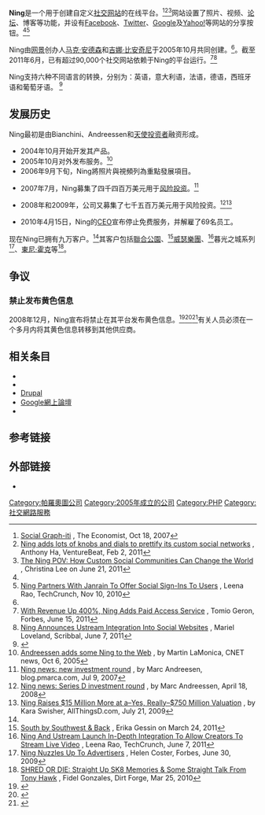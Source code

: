 {{Update|time=2020-09-22T14:33:33+00:00}}
{{编修}}
{{Infobox dot-com company
| name     = Ning
| logo     = [[File:Ning-logo.png|215px]]
| company_type     = [[子公司|子公司]]
| genre            =
| foundation       = [[加州|加州]][[帕罗奥图|帕罗奥图]] ({{Start date|2004}})<ref name="presshistory">[http://about.ning.com/corporate/history/ "Corporate Info, History"] {{Wayback|url=http://about.ning.com/corporate/history/ |date=20110730162457 }}, Ning. Retrieved June 12, 2011.</ref>
| founder          = {{Unbulleted list| {{tsl|en|Gina Bianchini|}} | [[马克·安德森|马克·安德森]] }}
| dissolved        =
| location         = [[美国|美国]][[帕羅奧圖|帕羅奧圖]]
| locations        =
| incorporated     =
| area_served      = 全球
| key_people       = {{Unbulleted list| Jason Rosenthal <small>([[首席执行官|首席执行官]])</small> | [[马克·安德森|马克·安德森]] <small>([[會長|會長]])</small> }}
| industry         =
| products         =
| services         =
| revenue          = 3000万美元（2011年）<ref name="revenue2011">[http://www.businessinsider.com/ning-2011-2 Ning's Second Coming Is Chugging Along, On Its Way To A $30 Million Revenue Run Rate] {{Wayback|url=http://www.businessinsider.com/ning-2011-2 |date=20160326000920 }}, Dan Frommer, Business Insider, Feb 3, 2011</ref>
| operating_income =
| net_income       =
| owner            =
| num_employees    = <50 (2014)<ref name="presshistory"/>
| parent           = {{lang|en|Mode Media Corporation}}
| divisions        =
| subsid           =
| url              = {{URL|https://www.ning.com}}
| ipv6             =
| alexa            = {{IncreaseNegative}} 1,634 ({{as of|2015|11|19|alt=November 2015}})<ref name="alexa">{{cite web |url= http://www.alexa.com/siteinfo/ning.com |title= Ning.com Site Info |publisher= [[Alexa_Internet|Alexa Internet]] |accessdate= 2015-11-19 |archive-date= 2018-03-02 |archive-url= https://web.archive.org/web/20180302095519/https://www.alexa.com/siteinfo/ning.com |dead-url= no }}</ref><!--Updated monthly by OKBot.-->
| website_type     = [[社交网络服务|社交网络服务]]、[[虚拟社区|社区]]构建平台
| advertising      =
| registration     =
| num_users        = 
| language         = [[多语言|多语言]]
| launch_date      = 2005年10月<ref name="Ning Blog">[http://blog.ning.com/2005/10/ok_i_am_excited.html Ok, I am excited] {{Wayback|url=http://blog.ning.com/2005/10/ok_i_am_excited.html |date=20110720085958 }} by Gina Bianchini, Ning BLog, October 3, 2005</ref>
| current_status   = 在线
| screenshot       = <!-- 檔案不存在 [[File:Ning.com_homepage_when_signed_out.png|center]] -->
| caption          ={{URL|http://www.ning.com}}的截图
}}
{{TA
|G1=IT
}}
'''Ning'''是一个用于创建自定义[[社交网站|社交网站]]的在线平台。<ref name="economist">[http://www.economist.com/business/displaystory.cfm?story_id=9990635 Social Graph-iti] {{Wayback|url=http://www.economist.com/business/displaystory.cfm?story_id=9990635 |date=20100205115924 }}, The Economist, Oct 18, 2007</ref><ref name="servicefeatures">[http://venturebeat.com/2011/02/02/ning-design-studio/ Ning adds lots of knobs and dials to prettify its custom social networks] {{Wayback|url=http://venturebeat.com/2011/02/02/ning-design-studio/ |date=20160523190932 }}, Anthony Ha, VentureBeat, Feb 2, 2011</ref><ref name="customerbase">[http://blog.ning.com/2011/06/the-ning-pov.html/ The Ning POV: How Custom Social Communities Can Change the World] {{Wayback|url=http://blog.ning.com/2011/06/the-ning-pov.html/ |date=20110623065619 }}, Christina Lee on June 21, 2011</ref>网站设置了照片、视频、[[论坛|论坛]]、博客等功能，并设有[[Facebook|Facebook]]、[[Twitter|Twitter]]、[[Google|Google]]及[[雅虎|Yahoo!]]等网站的分享按钮。<ref name="servicefeatures"/><ref name="socialsigninjanrain">[http://techcrunch.com/2010/11/10/ning-partners-with-janrain-to-offer-social-sign-ins-to-users/ Ning Partners With Janrain To Offer Social Sign-Ins To Users] {{Wayback|url=http://techcrunch.com/2010/11/10/ning-partners-with-janrain-to-offer-social-sign-ins-to-users/ |date=20160303224857 }}, Leena Rao, TechCrunch, Nov 10, 2010</ref> <span class="cx-segment" data-segmentid="139"></span>

Ning由[[网景|网景]]创办人[[马克·安德森|马克·安德森]]和[[吉娜·比安奇尼|吉娜·比安奇尼]]于2005年10月共同创建。<ref name="Ning Blog"/>。截至2011年6月，已有超过90,000个社交网站依赖于Ning的平台运行。<ref name="networkcount3">[http://blogs.forbes.com/tomiogeron/2011/06/15/with-revenue-up-400-ning-adds-paid-access-service/ With Revenue Up 400%, Ning Adds Paid Access Service] {{Wayback|url=http://blogs.forbes.com/tomiogeron/2011/06/15/with-revenue-up-400-ning-adds-paid-access-service/ |date=20110719025334 }}, Tomio Geron, Forbes, June 15, 2011</ref><ref name="networkcount2">[http://www.scribbal.com/2011/06/ning-announces-ustream-integration-into-social-websites/ Ning Announces Ustream Integration Into Social Websites] {{Wayback|url=http://www.scribbal.com/2011/06/ning-announces-ustream-integration-into-social-websites/ |date=20110626063713 }}, Mariel Loveland, Scribbal, June 7, 2011</ref>

Ning支持六种不同语言的转换，分别为：英语，意大利语，法语，德语，西班牙语和葡萄牙语。 <ref>{{cite web |author1=Ning |title=Ning Web |url=https://www.ning.com |website=Ning |accessdate=2018-12-19 |archive-date=2018-12-18 |archive-url=https://web.archive.org/web/20181218203136/https://www.ning.com/ |dead-url=no }}</ref>

== 发展历史 ==
Ning最初是由Bianchini、Andreessen和[[天使投资者|天使投资者]]融资形成。

* 2004年10月开始开发其产品。
* 2005年10月对外发布服务。<ref name="cnet2005">[http://www.news.com/Andreessen-adds-some-Ning-to-the-Web/2100-1032_3-5890005.html?tag=st.nl Andreessen adds some Ning to the Web] {{Wayback|url=http://www.news.com/Andreessen-adds-some-Ning-to-the-Web/2100-1032_3-5890005.html?tag=st.nl |date=20191018223436 }}, by Martin LaMonica, CNET news, Oct 6, 2005</ref>
* 2006年9月下旬，Ning將照片與視頻列為重點發展項目。

* 2007年7月，Ning募集了四千四百万美元用于[[风险投资|风险投资]]。<ref name="pmarca">[http://blog.pmarca.com/2007/07/ning-news-new-i.html Ning news: new investment round] {{Wayback|url=http://blog.pmarca.com/2007/07/ning-news-new-i.html |date=20071020094534 }}, by Marc Andreesen, blog.pmarca.com, Jul 9, 2007</ref>

* 2008年和2009年，公司又募集了七千五百万美元用于风险投资。<ref name="Marc Andreessen">[http://blog.pmarca.com/2008/04/ning-news-serie.html Ning news: Series D investment round] {{Wayback|url=http://blog.pmarca.com/2008/04/ning-news-serie.html |date=20090129155521 }}, by Marc Andreessen, April 18, 2008</ref><ref name="Lightspeedinvestor">[http://allthingsd.com/20090721/ning-raises-15-million-more-at-a-yes-really-750-million-valuation/ Ning Raises $15 Million More at a–Yes, Really–$750 Million Valuation] {{Wayback|url=http://allthingsd.com/20090721/ning-raises-15-million-more-at-a-yes-really-750-million-valuation/ |date=20110801024628 }}, by Kara Swisher, AllThingsD.com, July 21, 2009</ref>

* 2010年4月15日，Ning的[[CEO|CEO]]宣布停止免费服务，并解雇了69名员工。

现在Ning已拥有九万客户。<ref name="networkcount3"/>其客户包括[[聯合公園|聯合公園]]、<ref name="linkinpark">[http://blog.ning.com/2011/03/south-by-southwest-back.html/ South by Southwest & Back] {{Wayback|url=http://blog.ning.com/2011/03/south-by-southwest-back.html/ |date=20110827092650 }}, Erika Gessin on March 24, 2011</ref>[[威瑟樂團|威瑟樂團]]、<ref name="weever">[http://techcrunch.com/2011/06/07/ning-and-ustream-launch-in-depth-integration-to-allow-creators-to-stream-live-video/ Ning And Ustream Launch In-Depth Integration To Allow Creators To Stream Live Video] {{Wayback|url=http://techcrunch.com/2011/06/07/ning-and-ustream-launch-in-depth-integration-to-allow-creators-to-stream-live-video/ |date=20160304041816 }}, Leena Rao, TechCrunch, June 7, 2011</ref>暮光之城系列<ref name="twilightsaga">[http://www.forbes.com/2009/06/30/ning-social-media-cmo-network-ning.html/ Ning Nuzzles Up To Advertisers] {{Webarchive|url=https://archive.is/20130102214656/http://www.forbes.com/2009/06/30/ning-social-media-cmo-network-ning.html/ |date=2013-01-02 }}, Helen Coster, Forbes, June 30, 2009</ref>、[[東尼·霍克_(運動員)|東尼·霍克]]等<ref name="shredordie">[http://www.dirtforge.com/home/item/80-shred-or-die-skateboard-memories-straight-talk-tony-hawk/ SHRED OR DIE: Straight Up SK8 Memories & Some Straight Talk From Tony Hawk] {{Wayback|url=http://www.dirtforge.com/home/item/80-shred-or-die-skateboard-memories-straight-talk-tony-hawk/ |date=20120327220313 }}, Fidel Gonzales, Dirt Forge, Mar 25, 2010</ref>。

== 争议 ==

=== 禁止发布黄色信息 ===
2008年12月，Ning宣布将禁止在其平台发布黄色信息。<ref>{{cite web |author1=Michael Arrington |title=What Exactly Is Adult Content? Google Forces Ning Onto A Slippery Slope. |url=https://techcrunch.com/2008/12/04/what-exactly-is-adult-content-google-forces-ning-onto-a-slippery-slope/#:~:text=On%20Tuesday%20Ning%20changed%20its,show%20pornography%20and%20adult%20material.&text=In%20the%20blog%20post%2C%20Bianchini,social%20networks%E2%80%9D%20are%20being%20discontinued. |website=TechCrunch |accessdate=2020-06-19 |archive-date=2020-06-20 |archive-url=https://web.archive.org/web/20200620030404/https://techcrunch.com/2008/12/04/what-exactly-is-adult-content-google-forces-ning-onto-a-slippery-slope/#:~:text=On%20Tuesday%20Ning%20changed%20its,show%20pornography%20and%20adult%20material.&text=In%20the%20blog%20post%2C%20Bianchini,social%20networks%E2%80%9D%20are%20being%20discontinued. |dead-url=no }}</ref><ref>{{cite web |title=Ning to delete all adult content |url=https://www.connectsafely.org/ning-to-delete-all-adult-content/ |website=ConnectSafely |accessdate=2020-06-19 |archive-date=2020-06-20 |archive-url=https://web.archive.org/web/20200620233925/https://www.connectsafely.org/ning-to-delete-all-adult-content/ |dead-url=no }}</ref><ref>{{cite web |author1=NING |title=Policy on Pornography, Adult Content and Nudity |url=https://www.ning.com/adult-content-policy/ |website=NING |accessdate=2020-06-19 |archive-date=2020-06-22 |archive-url=https://web.archive.org/web/20200622025138/https://www.ning.com/adult-content-policy/ |dead-url=no }}</ref>有关人员必须在一个多月内将其黄色信息转移到其他供应商。

== 相关条目 ==
* {{tsl|en|SocialEngine|SocialEngine}}
* {{tsl|en|BuddyPress|BuddyPress}}
* [[Drupal|Drupal]]
* [[Google網上論壇|Google網上論壇]]
* {{tsl|en|SocialGO|SocialGO}}

== 参考链接 ==
{{Reflist|2}}

== 外部链接 ==
* {{Official|http://www.ning.com/}}

{{Online social networking}}
[[Category:帕羅奧圖公司|Category:帕羅奧圖公司]]
[[Category:2005年成立的公司|Category:2005年成立的公司]]
[[Category:PHP|Category:PHP]]
[[Category:社交網路服務|Category:社交網路服務]]